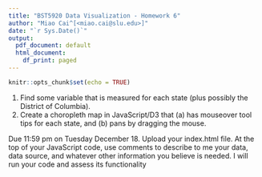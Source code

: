 ---
title: "BST5920 Data Visualization - Homework 6"
author: "Miao Cai^[<miao.cai@slu.edu>]"
date: "`r Sys.Date()`"
output:
  pdf_document: default
  html_document:
    df_print: paged
---

```{r setup, include=FALSE}
knitr::opts_chunk$set(echo = TRUE)
```

1. Find some variable that is measured for each state (plus possibly the District of Columbia).
2. Create a choropleth map in JavaScript/D3 that (a) has mouseover tool tips for each state, and (b) pans by dragging the mouse.

Due 11:59 pm on Tuesday December 18.  Upload your index.html file.  At the top of your JavaScript code, use comments to describe to me your data, data source, and whatever other information you believe is needed.  I will run your code and assess its functionality
